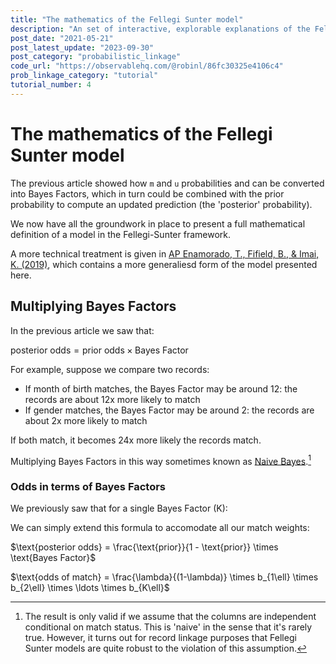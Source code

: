 ```yaml
---
title: "The mathematics of the Fellegi Sunter model"
description: "An set of interactive, explorable explanations of the Fellegi Sunter model of probabilistic record linkage.  This article presents the maths alongside an interactive example."
post_date: "2021-05-21"
post_latest_update: "2023-09-30"
post_category: "probabilistic_linkage"
code_url: "https://observablehq.com/@robinl/86fc30325e4106c4"
prob_linkage_category: "tutorial"
tutorial_number: 4
---
```









# The mathematics of the Fellegi Sunter model

The previous article showed how `m` and `u` probabilities and can be converted into Bayes Factors, which in turn could be combined with the prior  <DefinitionToolTip term="prior" /> probability to compute an updated prediction (the 'posterior' probability).

We now have all the groundwork in place to present a full mathematical definition of a model in the Fellegi-Sunter framework.

A more technical treatment is given in [AP	Enamorado, T., Fifield, B., & Imai, K. (2019)](https://imai.fas.harvard.edu/research/files/linkage.pdf), which contains a more generaliesd form of the model presented here.


##  Multiplying Bayes Factors

In the previous article we saw that:

$\text{posterior odds} =  \text{prior odds} \times \text{Bayes Factor}$





For example, suppose we compare two records:
- If month of birth matches, the Bayes Factor may be around 12: the records are about 12x more likely to match
- If gender matches, the Bayes Factor may be around 2: the records are about 2x more likely to match

If both match, it becomes 24x more likely the records match.

Multiplying Bayes Factors in this way sometimes known as [Naive Bayes](https://en.wikipedia.org/wiki/Naive_Bayes_classifier).[^1]

[^1]: The result is only valid if we assume that the columns are independent conditional on match status.  This is 'naive' in the sense that it's rarely true.  However, it turns out for record linkage purposes that Fellegi Sunter models are quite robust to the violation of this assumption.

### Odds in terms of Bayes Factors

We previously saw that for a single Bayes Factor (K):



We can simply extend this formula to accomodate all our match weights:

$\text{posterior odds} =  \frac{\text{prior}}{1 - \text{prior}} \times \text{Bayes Factor}$


$\text{odds of match} = \frac{\lambda}{(1-\lambda)} \times b_{1\ell} \times b_{2\ell} \times \ldots \times b_{K\ell}$
